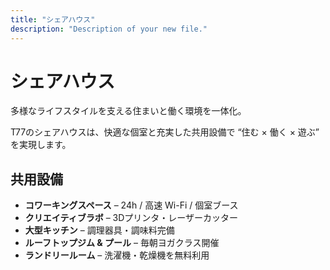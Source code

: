 ```yaml
---
title: "シェアハウス"
description: "Description of your new file."
---
```


# シェアハウス

多様なライフスタイルを支える住まいと働く環境を一体化。

T77のシェアハウスは、快適な個室と充実した共用設備で “住む × 働く × 遊ぶ” を実現します。

## 共用設備

- **コワーキングスペース** – 24h / 高速 Wi-Fi / 個室ブース
- **クリエイティブラボ** – 3Dプリンタ・レーザーカッター
- **大型キッチン** – 調理器具・調味料完備
- **ルーフトップジム & プール** – 毎朝ヨガクラス開催
- **ランドリールーム** – 洗濯機・乾燥機を無料利用
